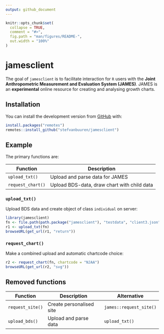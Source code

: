 ```yaml
---
output: github_document
---
```


<!-- README.md is generated from README.Rmd. Please edit that file -->

```r
knitr::opts_chunk$set(
  collapse = TRUE,
  comment = "#>",
  fig.path = "man/figures/README-",
  out.width = "100%"
)
```
# jamesclient

<!-- badges: start -->
<!-- badges: end -->

The goal of `jamesclient` is to facilitate interaction for `R` users with the 
**Joint Anthropometric Measurement and Evaluation System (JAMES)**.
JAMES is an **experimental** online resource for creating and analysing
growth charts.

## Installation

You can install the development version from [GitHub](https://github.com/) with:

``` r
install.packages("remotes")
remotes::install_github("stefvanbuuren/jamesclient")
```
## Example

The primary functions are:

Function          | Description
----------------- | -------------
`upload_txt()`    | Upload and parse data for JAMES
`request_chart()` | Upload BDS-data, draw chart with child data

### `upload_txt()`

Upload BDS data and create object of class `individual` on server:

```r
library(jamesclient)
fn <- file.path(path.package("jamesclient"), "testdata", "client3.json")
r1 <- upload_txt(fn)
browseURL(get_url(r1, "return"))
```

### `request_chart()`

Make a combined upload and automatic chartcode choice:

```r
r2 <- request_chart(fn, chartcode = "NJAA")
browseURL(get_url(r2, "svg"))
```

## Removed functions

Function          | Description                          | Alternative             |
----------------- | -------------------------------------| ----------------------- |
`request_site()`  | Create personalised site             | `james::request_site()` |
`upload_bds()`    | Upload and parse data                | `upload_txt()`          |
